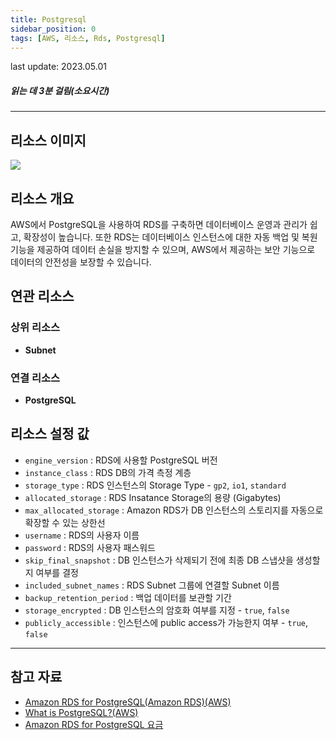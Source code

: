 ```yaml
---
title: Postgresql
sidebar_position: 0
tags: [AWS, 리소스, Rds, Postgresql]
---
```



<span className="theme-doc-version-badge badge badge--secondary">
    last update: 2023.05.01
</span>

##### 읽는 데 3분 걸림(소요시간)

---

## 리소스 이미지

<img src={icon} />

## 리소스 개요

AWS에서 PostgreSQL을 사용하여 RDS를 구축하면 데이터베이스 운영과 관리가 쉽고, 확장성이 높습니다. 또한 RDS는 데이터베이스 인스턴스에 대한 자동 백업 및 복원 기능을 제공하여 데이터 손실을 방지할 수 있으며, AWS에서 제공하는 보안 기능으로 데이터의 안전성을 보장할 수 있습니다.

## 연관 리소스

### 상위 리소스

-   **Subnet**

### 연결 리소스

-   **PostgreSQL**

## 리소스 설정 값

-   `engine_version` : RDS에 사용할 PostgreSQL 버전
-   `instance_class` : RDS DB의 가격 측정 계층
-   `storage_type` : RDS 인스턴스의 Storage Type - `gp2`, `io1`, `standard`
-   `allocated_storage` : RDS Insatance Storage의 용량 (Gigabytes)
-   `max_allocated_storage` : Amazon RDS가 DB 인스턴스의 스토리지를 자동으로 확장할 수 있는 상한선
-   `username` : RDS의 사용자 이름
-   `password` : RDS의 사용자 패스워드
-   `skip_final_snapshot` : DB 인스턴스가 삭제되기 전에 최종 DB 스냅샷을 생성할지 여부를 결정
-   `included_subnet_names` : RDS Subnet 그룹에 연결할 Subnet 이름
-   `backup_retention_period` : 백업 데이터를 보관할 기간
-   `storage_encrypted` : DB 인스턴스의 암호화 여부를 지정 - `true`, `false`
-   `publicly_accessible` : 인스턴스에 public access가 가능한지 여부 - `true`, `false`

---

## 참고 자료

-   [Amazon RDS for PostgreSQL(Amazon RDS)(AWS)](https://aws.amazon.com/ko/rds/postgresql/)
-   [What is PostgreSQL?(AWS)](https://aws.amazon.com/ko/rds/postgresql/what-is-postgresql/)
-   [Amazon RDS for PostgreSQL 요금](https://aws.amazon.com/ko/rds/postgresql/pricing/)
